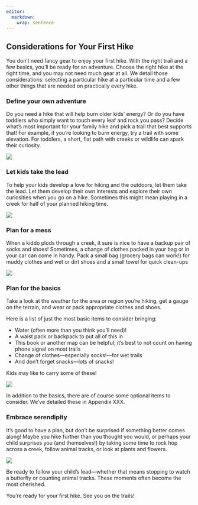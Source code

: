 ```yaml
---
editor: 
  markdown: 
    wrap: sentence
---
```


## Considerations for Your First Hike

You don’t need fancy gear to enjoy your first hike.
With the right trail and a few basics, you’ll be ready for an adventure.
Choose the right hike at the right time, and you may not need much gear at all.
We detail those considerations: selecting a particular hike at a particular time and a few other things that are needed on practically every hike.

### Define your own adventure

Do you need a hike that will help burn older kids' energy?
Or do you have toddlers who simply want to touch every leaf and rock you pass?
Decide what's most important for your family hike and pick a trail that best supports that!
For example, if you’re looking to burn energy, try a trail with some elevation.
For toddlers, a short, flat path with creeks or wildlife can spark their curiosity.

![](rock skipping.jpg)

### Let kids take the lead

To help your kids develop a love for hiking and the outdoors, let them take the lead.
Let them develop their own interests and explore their own curiosities when you go on a hike.
Sometimes this might mean playing in a creek for half of your planned hiking time.

![](img/kidslooking.jpg)

### Plan for a mess

When a kiddo plods through a creek, it sure is nice to have a backup pair of socks and shoes!
Sometimes, a change of clothes packed in your bag or in your car can come in handy.
Pack a small bag (grocery bags can work!) for muddy clothes and wet or dirt shoes and a small towel for quick clean-ups

![](img/dirty%20kiddo.jpg)

### Plan for the basics

Take a look at the weather for the area or region you're hiking, get a gauge on the terrain, and wear or pack appropriate clothes and shoes.

Here is a list of just the most basic items to consider bringing:

- Water (often more than you think you'll need)!
- A waist pack or backpack to put all of this in 
- This book or another map can be helpful; it's best to not count on having phone signal on most trails
- Change of clothes---especially socks!---for wet trails
- And don’t forget snacks—lots of snacks!

Kids may like to carry some of these!

![](img/jonah backpack.jpg)

In addition to the basics, there are of course some optional items to consider.
We've detailed these in Appendix XXX.

### Embrace serendipity

It's good to have a plan, but don't be surprised if something better comes along!
Maybe you hike further than you thought you would, or perhaps your child surprises you (and themselves!) by taking some time to rock hop across a creek, follow animal tracks, or look at plants and flowers.

![](img/ayla flowers.jpg)

Be ready to follow your child’s lead—whether that means stopping to watch a butterfly or counting animal tracks.
These moments often become the most cherished.

You're ready for your first hike.
See you on the trails!
